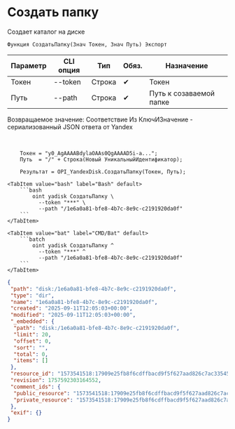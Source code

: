 ﻿---
sidebar_position: 2
description: Создать папку и другие функции для работы с Yandex Disk в Открытом пакете интеграций - бесплатной open-source библиотеке интеграций для 1С:Предприятие 8, OneScript и CLI
keywords: [1C, 1С, 1С:Предприятие, 1С:Предприятие 8.3, API, Интеграция, Сервисы, Обмен, OneScript, CLI, Yandex Disk]
---


# Создать папку
 Создает каталог на диске



`Функция СоздатьПапку(Знач Токен, Знач Путь) Экспорт`

  | Параметр | CLI опция | Тип | Обяз. | Назначение |
  |-|-|-|-|-|
  | Токен | --token | Строка | &#x2714; | Токен |
  | Путь | --path | Строка | &#x2714; | Путь к созаваемой папке |

  
  Возвращаемое значение:   Соответствие Из КлючИЗначение - сериализованный JSON ответа от Yandex

<br/>




```bsl title="Пример использования для 1С:Предприятие/OneScript"
    Токен = "y0_AgAAAABdylaOAAs0QgAAAAD5i-a...";
    Путь  = "/" + Строка(Новый УникальныйИдентификатор);

    Результат = OPI_YandexDisk.СоздатьПапку(Токен, Путь);
```
    

 <Tabs>
  
    <TabItem value="bash" label="Bash" default>
        ```bash
            oint yadisk СоздатьПапку \
              --token "***" \
              --path "/1e6a0a81-bfe8-4b7c-8e9c-c2191920da0f"
        ```
    </TabItem>
  
    <TabItem value="bat" label="CMD/Bat" default>
        ```batch
            oint yadisk СоздатьПапку ^
              --token "***" ^
              --path "/1e6a0a81-bfe8-4b7c-8e9c-c2191920da0f"
        ```
    </TabItem>
</Tabs>


```json title="Результат"
{
 "path": "disk:/1e6a0a81-bfe8-4b7c-8e9c-c2191920da0f",
 "type": "dir",
 "name": "1e6a0a81-bfe8-4b7c-8e9c-c2191920da0f",
 "created": "2025-09-11T12:05:03+00:00",
 "modified": "2025-09-11T12:05:03+00:00",
 "_embedded": {
  "path": "disk:/1e6a0a81-bfe8-4b7c-8e9c-c2191920da0f",
  "limit": 20,
  "offset": 0,
  "sort": "",
  "total": 0,
  "items": []
 },
 "resource_id": "1573541518:17909e25fb8f6cdffbacd9f5f627aad826c7ac3354578ca14859ef79edac33b7",
 "revision": 1757592303164552,
 "comment_ids": {
  "public_resource": "1573541518:17909e25fb8f6cdffbacd9f5f627aad826c7ac3354578ca14859ef79edac33b7",
  "private_resource": "1573541518:17909e25fb8f6cdffbacd9f5f627aad826c7ac3354578ca14859ef79edac33b7"
 },
 "exif": {}
}
```
